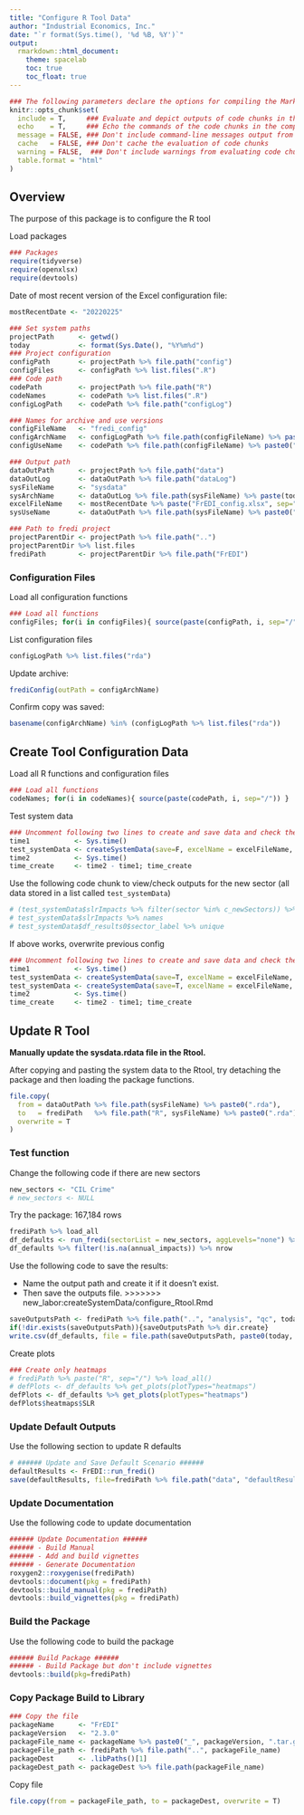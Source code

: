 ---
title: "Configure R Tool Data"
author: "Industrial Economics, Inc."
date: "`r format(Sys.time(), '%d %B, %Y')`"
output:
  rmarkdown::html_document:
    theme: spacelab
    toc: true
    toc_float: true
---

<style>
/* Simplified version of Bootstrap's responsive table CSS */
.table-responsive {
    display: block;
    width: 100%;
    overflow-x: auto;
}

.table-responsive > table {
    width: 100%;
}
</style>


```{r knitr setup, include=FALSE}
### The following parameters declare the options for compiling the Markdown document.
knitr::opts_chunk$set(
  include = T,     ### Evaluate and depict outputs of code chunks in the compiled document
  echo    = T,     ### Echo the commands of the code chunks in the compiled document
  message = FALSE, ### Don't include command-line messages output from evaluating code chunks
  cache   = FALSE, ### Don't cache the evaluation of code chunks
  warning = FALSE,  ### Don't include warnings from evaluating code chunks
  table.format = "html" 
)
```

## Overview

The purpose of this package is to configure the R tool

Load packages 

```{r loadPackages}
### Packages
require(tidyverse)
require(openxlsx)
require(devtools)
```


Date of most recent version of the Excel configuration file:

```{r mostRecentDate}
mostRecentDate <- "20220225"
```



```{r declare paths}
### Set system paths
projectPath      <- getwd()
today            <- format(Sys.Date(), "%Y%m%d")
### Project configuration
configPath       <- projectPath %>% file.path("config")
configFiles      <- configPath %>% list.files(".R")
### Code path
codePath         <- projectPath %>% file.path("R")
codeNames        <- codePath %>% list.files(".R")
configLogPath    <- codePath %>% file.path("configLog")

### Names for archive and use versions
configFileName   <- "fredi_config"
configArchName   <- configLogPath %>% file.path(configFileName) %>% paste(today, sep="_") %>% paste0(".rda")
configUseName    <- codePath %>% file.path(configFileName) %>% paste0(".rda")

### Output path
dataOutPath      <- projectPath %>% file.path("data")
dataOutLog       <- dataOutPath %>% file.path("dataLog")
sysFileName      <- "sysdata"
sysArchName      <- dataOutLog %>% file.path(sysFileName) %>% paste(today, sep="_") %>% paste0(".rda")
excelFileName    <- mostRecentDate %>% paste("FrEDI_config.xlsx", sep="_")
sysUseName       <- dataOutPath %>% file.path(sysFileName) %>% paste0(".rda")

### Path to fredi project
projectParentDir <- projectPath %>% file.path("..")
projectParentDir %>% list.files
frediPath        <- projectParentDir %>% file.path("FrEDI")
```

### Configuration Files

Load all configuration functions

```{r load config}
### Load all functions
configFiles; for(i in configFiles){ source(paste(configPath, i, sep="/")) }
```


List configuration files

```{r}
configLogPath %>% list.files("rda")
```

Update archive:

```{r}
frediConfig(outPath = configArchName)
```

Confirm copy was saved:

```{r}
basename(configArchName) %in% (configLogPath %>% list.files("rda"))
```

## Create Tool Configuration Data


Load all R functions and configuration files

```{r load config}
### Load all functions
codeNames; for(i in codeNames){ source(paste(codePath, i, sep="/")) }
```

Test system data

```{r test_systemData0}
### Uncomment following two lines to create and save data and check the outputs
time1           <- Sys.time()
test_systemData <- createSystemData(save=F, excelName = excelFileName, silent=T)
time2           <- Sys.time()
time_create     <- time2 - time1; time_create
```


Use the following code chunk to view/check outputs for the new sector (all data stored in a list called `test_systemData`)

```{r check outputs}
# (test_systemData$slrImpacts %>% filter(sector %in% c_newSectors)) %>% filter(!is.na(annual_impacts)) %>% nrow
# test_systemData$slrImpacts %>% names
# test_systemData$df_results0$sector_label %>% unique
```



If above works, overwrite previous config

```{r save and overwrite data}
### Uncomment following two lines to create and save data and check the outputs
time1           <- Sys.time()
test_systemData <- createSystemData(save=T, excelName = excelFileName, outPath = sysArchName)
test_systemData <- createSystemData(save=T, excelName = excelFileName, silent=T)
time2           <- Sys.time()
time_create     <- time2 - time1; time_create
```





## Update R Tool

**Manually update the sysdata.rdata file in the Rtool.**

After copying and pasting the system data to the Rtool, try detaching the package and then loading the package functions. 

```{r file.copy}
file.copy(
  from = dataOutPath %>% file.path(sysFileName) %>% paste0(".rda"),
  to   = frediPath   %>% file.path("R", sysFileName) %>% paste0(".rda"),
  overwrite = T
)
```

### Test function

Change the following code if there are new sectors

```{r new_sectors}
new_sectors <- "CIL Crime"
# new_sectors <- NULL
```





Try the package: 167,184 rows

```{r df_defaults, message=T}
frediPath %>% load_all
df_defaults <- run_fredi(sectorList = new_sectors, aggLevels="none") %>% filter(year %in% seq(2010, 2090, by=5))
df_defaults %>% filter(!is.na(annual_impacts)) %>% nrow
```


Use the following code to save the results:

* Name the output path and create it if it doesn't exist.
* Then save the outputs file.
>>>>>>> new_labor:createSystemData/configure_Rtool.Rmd


```{r saveOutputsPath}
saveOutputsPath <- frediPath %>% file.path("..", "analysis", "qc", today)
if(!dir.exists(saveOutputsPath)){saveOutputsPath %>% dir.create}
write.csv(df_defaults, file = file.path(saveOutputsPath, paste0(today, "_qc_outputs.csv")), row.names=F)
```


Create plots



```{r plot types, fig.height=10, fig.width=16}
### Create only heatmaps
# frediPath %>% paste("R", sep="/") %>% load_all()
# defPlots <- df_defaults %>% get_plots(plotTypes="heatmaps")
defPlots <- df_defaults %>% get_plots(plotTypes="heatmaps")
defPlots$heatmaps$SLR
```


### Update Default Outputs

Use the following section to update R defaults

```{r defaultResults}
# ###### Update and Save Default Scenario ######
defaultResults <- FrEDI::run_fredi()
save(defaultResults, file=frediPath %>% file.path("data", "defaultResults.RData"))
```

### Update Documentation

Use the following code to update documentation

```{r updateDocs}
###### Update Documentation ######
###### - Build Manual
###### - Add and build vignettes
###### - Generate Documentation
roxygen2::roxygenise(frediPath)
devtools::document(pkg = frediPath)
devtools::build_manual(pkg = frediPath)
devtools::build_vignettes(pkg = frediPath)
```



### Build the Package

Use the following code to build the package

```{r bldPackage}
###### Build Package ######
###### - Build Package but don't include vignettes
devtools::build(pkg=frediPath)
```


### Copy Package Build to Library

```{r package paths}
### Copy the file
packageName      <- "FrEDI"
packageVersion   <- "2.3.0"
packageFile_name <- packageName %>% paste0("_", packageVersion, ".tar.gz")
packageFile_path <- frediPath %>% file.path("..", packageFile_name)
packageDest      <- .libPaths()[1]
packageDest_path <- packageDest %>% file.path(packageFile_name)
```

Copy file

```{r copy package}
file.copy(from = packageFile_path, to = packageDest, overwrite = T)
```


